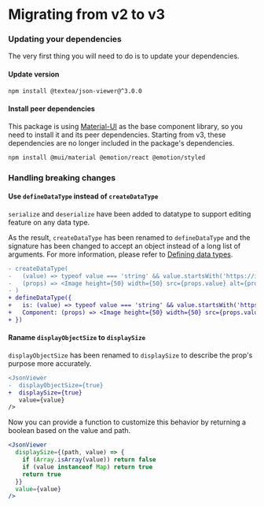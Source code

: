 # Migrating from v2 to v3

### Updating your dependencies

The very first thing you will need to do is to update your dependencies.

#### Update version

```bash
npm install @textea/json-viewer@^3.0.0
```

#### Install peer dependencies

This package is using [Material-UI](https://mui.com/) as the base component library, so you need to install it and its peer dependencies.
Starting from v3, these dependencies are no longer included in the package's dependencies.

```bash
npm install @mui/material @emotion/react @emotion/styled
```

### Handling breaking changes

#### Use `defineDataType` instead of `createDataType`

`serialize` and `deserialize` have been added to datatype to support editing feature on any data type.

As the result, `createDataType` has been renamed to `defineDataType` and the signature has been changed to accept an object instead of a long list of arguments. For more information, please refer to [Defining data types](/data-type.mdx).

```diff
- createDataType(
-   (value) => typeof value === 'string' && value.startsWith('https://i.imgur.com'),
-   (props) => <Image height={50} width={50} src={props.value} alt={props.value} />
- )
+ defineDataType({
+   is: (value) => typeof value === 'string' && value.startsWith('https://i.imgur.com'),
+   Component: (props) => <Image height={50} width={50} src={props.value} alt={props.value} />
+ })
```

#### Raname `displayObjectSize` to `displaySize`

`displayObjectSize` has been renamed to `displaySize` to describe the prop's purpose more accurately.

```diff
<JsonViewer
-  displayObjectSize={true}
+  displaySize={true}
   value={value}
/>
```

Now you can provide a function to customize this behavior by returning a boolean based on the value and path.

```jsx {2-6}
<JsonViewer
  displaySize={(path, value) => {
    if (Array.isArray(value)) return false
    if (value instanceof Map) return true
    return true
  }}
  value={value}
/>
```
